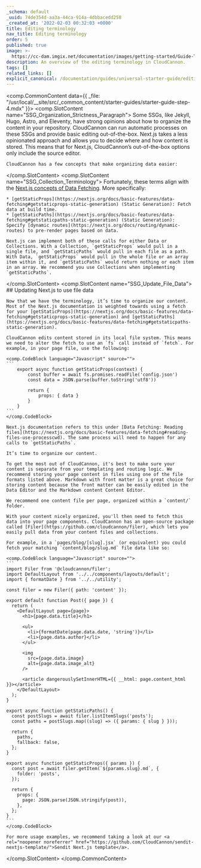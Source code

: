 ```yaml
---
_schema: default
_uuid: 74de354d-aa3a-44ca-914a-4dbbacedd258
_created_at: '2022-02-03 00:32:03 +0000'
title: Editing terminology
nav_title: Editing terminology
order: 5
published: true
image: >-
  https://cc-dam.imgix.net/documentation/images/getting-started/Guide-Thumbnails/CloudCannon-Getting-Started-Thumbnail-Nextjs.png
description: An overview of the editing terminology in CloudCannon.
tags: []
related_links: []
explicit_canonical: /documentation/guides/universal-starter-guide/editing-terminology/
---
```

<comp.CommonContent data={{ _file: "/usr/local/__site/src/_common_content/starter-guides/starter-guide-step-4.mdx" }}>
  <comp.SlotContent name="SSG_Organization_Strictness_Paragraph">
    Some SSGs, like Jekyll, Hugo, Astro, and Eleventy, have strong opinions about how to organize the content in your repository. CloudCannon can run automatic processes on these SSGs and provide basic editing out-of-the-box. Next.js takes a less opinionated approach and allows you to decide where and how content is stored. This means that for Next.js, CloudCannon’s out-of-the-box options only include the source editor.

    CloudCannon has a few concepts that make organizing data easier:
  </comp.SlotContent> <comp.SlotContent name="SSG_Collection_Terminology">
    Fortunately, these terms align with the [Next.js concepts of Data Fetching](https://nextjs.org/docs/basic-features/data-fetching). More specifically:

    * [getStaticProps](https://nextjs.org/docs/basic-features/data-fetching#getstaticprops-static-generation) (Static Generation): Fetch data at build time.
    * [getStaticPaths](https://nextjs.org/docs/basic-features/data-fetching#getstaticpaths-static-generation) (Static Generation): Specify [dynamic routes](https://nextjs.org/docs/routing/dynamic-routes) to pre-render pages based on data.

    Next.js can implement both of these calls for either Data or Collections. With a Collection, `getStaticProps` would pull in a single file, and `getStaticPaths` would pull in each file as a path. With Data, `getStaticProps` would pull in the whole file or an array item within it, and `getStaticPaths` would return nothing or each item in an array. We recommend you use Collections when implementing `getStaticPaths`.
  </comp.SlotContent> <comp.SlotContent name="SSG_Update_File_Data">
    ## Updating Next.js to use file data

    Now that we have the terminology, it’s time to organize our content. Most of the Next.js documentation is weighted towards using a fetch for your [getStaticProps](https://nextjs.org/docs/basic-features/data-fetching#getstaticprops-static-generation) and [getStaticPaths](https://nextjs.org/docs/basic-features/data-fetching#getstaticpaths-static-generation).

    CloudCannon edits content stored in its local file system. This means we need to alter the fetch to use an `fs` call instead of `fetch`. For example, in your page file, use the following:

    <comp.CodeBlock language="Javascript" source="">
    ```
        export async function getStaticProps(context) {
        	const buffer = await fs.promises.readFile('config.json')
        	const data = JSON.parse(buffer.toString('utf8'))

        	return {
        		props: { data }
        	}
        }
    ```
    </comp.CodeBlock>

    Next.js documentation refers to this under [Data Fetching: Reading files](https://nextjs.org/docs/basic-features/data-fetching#reading-files-use-processcwd). The same process will need to happen for any calls to `getStaticPaths`.

    It’s time to organize our content.

    To get the most out of CloudCannon, it's best to make sure your content is separate from your templating and routing logic. We recommend storing your page content in files using one of the file formats listed above. Markdown with front matter is a great choice for storing content because the front matter can be easily edited in the Data Editor and the Markdown content Content Editor.

    We recommend one content file per page, organized within a `content/` folder.

    With your content nicely organized, you'll then need to fetch this data into your page components. CloudCannon has an open-source package called [Filer](https://github.com/cloudcannon/filer), which lets you easily pull data from your content files and collections.

    For example, in a `pages/blog/[slug].jsx` (or equivalent) you could fetch your matching `content/blog/slug.md` file data like so:

    <comp.CodeBlock language="Javascript" source="">
    ```
    import Filer from '@cloudcannon/filer';
    import DefaultLayout from '../../components/layouts/default';
    import { formatDate } from '../../utility';

    const filer = new Filer({ path: 'content' });

    export default function Post({ page }) {
      return (
        <DefaultLayout page={page}>
          <h1>{page.data.title}</h1>

          <ul>
            <li>{formatDate(page.data.date, 'string')}</li>
            <li>{page.data.author}</li>
          </ul>

          <img
            src={page.data.image}
            alt={page.data.image_alt}
          />

          <article dangerouslySetInnerHTML={{ __html: page.content_html }}></article>
        </DefaultLayout>
      );
    }

    export async function getStaticPaths() {
      const postSlugs = await filer.listItemSlugs('posts');
      const paths = postSlugs.map((slug) => ({ params: { slug } }));

      return {
        paths,
        fallback: false,
      };
    }

    export async function getStaticProps({ params }) {
      const post = await filer.getItem(`${params.slug}.md`, {
        folder: 'posts',
      });

      return {
        props: {
          page: JSON.parse(JSON.stringify(post)),
        },
      };
    }
    ```
    </comp.CodeBlock>

    For more usage examples, we recommend taking a look at our <a rel="noopener noreferrer" href="https://github.com/CloudCannon/sendit-nextjs-template/">Sendit Next.js template</a>.
  </comp.SlotContent>
</comp.CommonContent>